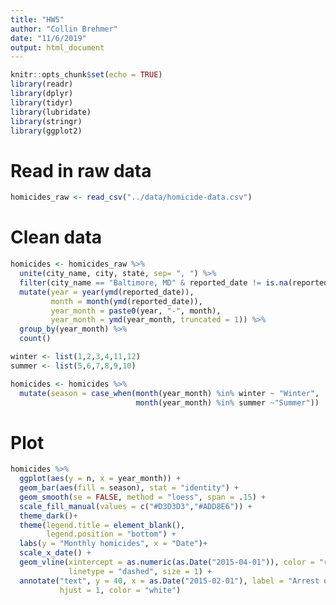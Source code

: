 ```yaml
---
title: "HW5"
author: "Collin Brehmer"
date: "11/6/2019"
output: html_document
---
```


```r
knitr::opts_chunk$set(echo = TRUE)
library(readr)
library(dplyr)
library(tidyr)
library(lubridate)
library(stringr)
library(ggplot2)
```

# Read in raw data
```r
homicides_raw <- read_csv("../data/homicide-data.csv")
```


# Clean data
```r
homicides <- homicides_raw %>% 
  unite(city_name, city, state, sep= ", ") %>%
  filter(city_name == "Baltimore, MD" & reported_date != is.na(reported_date)) %>%
  mutate(year = year(ymd(reported_date)),
         month = month(ymd(reported_date)),
         year_month = paste0(year, "-", month),
         year_month = ymd(year_month, truncated = 1)) %>% 
  group_by(year_month) %>% 
  count()

winter <- list(1,2,3,4,11,12)
summer <- list(5,6,7,8,9,10)

homicides <- homicides %>% 
  mutate(season = case_when(month(year_month) %in% winter ~ "Winter",
                            month(year_month) %in% summer ~"Summer"))
```


# Plot
```r
homicides %>% 
  ggplot(aes(y = n, x = year_month)) +
  geom_bar(aes(fill = season), stat = "identity") +
  geom_smooth(se = FALSE, method = "loess", span = .15) +
  scale_fill_manual(values = c("#D3D3D3","#ADD8E6")) +
  theme_dark()+
  theme(legend.title = element_blank(),
        legend.position = "bottom") +
  labs(y = "Monthly homicides", x = "Date")+
  scale_x_date() +
  geom_vline(xintercept = as.numeric(as.Date("2015-04-01")), color = "red", 
             linetype = "dashed", size = 1) + 
  annotate("text", y = 40, x = as.Date("2015-02-01"), label = "Arrest of\nFreddie Gray",
           hjust = 1, color = "white")
```

